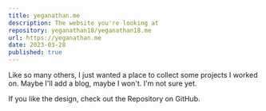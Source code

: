 ```yaml
---
title: yeganathan.me
description: The website you're looking at
repository: yeganathan18/yeganathan18.me
url: https://yeganathan.me
date: 2023-03-28
published: true
---
```



Like so many others, I just wanted a place to collect some projects I worked on. Maybe I'll add a blog, maybe I won't. I'm not sure yet.

If you like the design, check out the Repository on GitHub.

